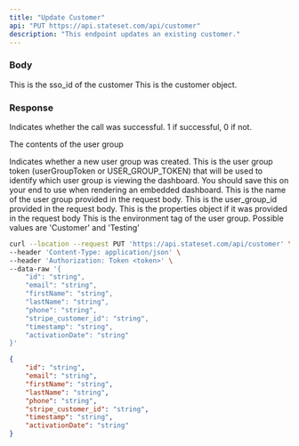 ```yaml
---
title: "Update Customer"
api: "PUT https://api.stateset.com/api/customer"
description: "This endpoint updates an existing customer."
---
```


### Body

<ParamField body="sso_id" type="string">
  This is the sso_id of the customer
</ParamField>

<ParamField body="customer" type="object">
  This is the customer object.
</ParamField>

### Response

<ResponseField name="success" type="number">
  Indicates whether the call was successful. 1 if successful, 0 if not.
</ResponseField>

<ResponseField name="user_group" type="object">

The contents of the user group

<Expandable title="Toggle object">

<ResponseField name="team_id" type="number">
  Indicates whether a new user group was created.
</ResponseField>

<ResponseField name="token" type="string">
  This is the user group token (userGroupToken or USER_GROUP_TOKEN) that will be
  used to identify which user group is viewing the dashboard. You should save
  this on your end to use when rendering an embedded dashboard.
</ResponseField>

<ResponseField name="name" type="string">
  This is the name of the user group provided in the request body.
</ResponseField>

<ResponseField name="provided_id" type="string">
  This is the user_group_id provided in the request body.
</ResponseField>

<ResponseField name="properties" type="JSON | Null">
  This is the properties object if it was provided in the request body
</ResponseField>

<ResponseField name="api_environment_tag" type="JSON or null">
  This is the environment tag of the user group. Possible values are 'Customer'
  and 'Testing'
</ResponseField>

</Expandable>

</ResponseField>

<RequestExample>

```bash cURL
curl --location --request PUT 'https://api.stateset.com/api/customer' \
--header 'Content-Type: application/json' \
--header 'Authorization: Token <token>' \
--data-raw '{
    "id": "string",
    "email": "string",
    "firstName": "string",
    "lastName": "string",
    "phone": "string",
    "stripe_customer_id": "string",
    "timestamp": "string",
    "activationDate": "string"
}'
```

</RequestExample>

<ResponseExample>

```json Response
{
    "id": "string",
    "email": "string",
    "firstName": "string",
    "lastName": "string",
    "phone": "string",
    "stripe_customer_id": "string",
    "timestamp": "string",
    "activationDate": "string"
}
```

</ResponseExample>
